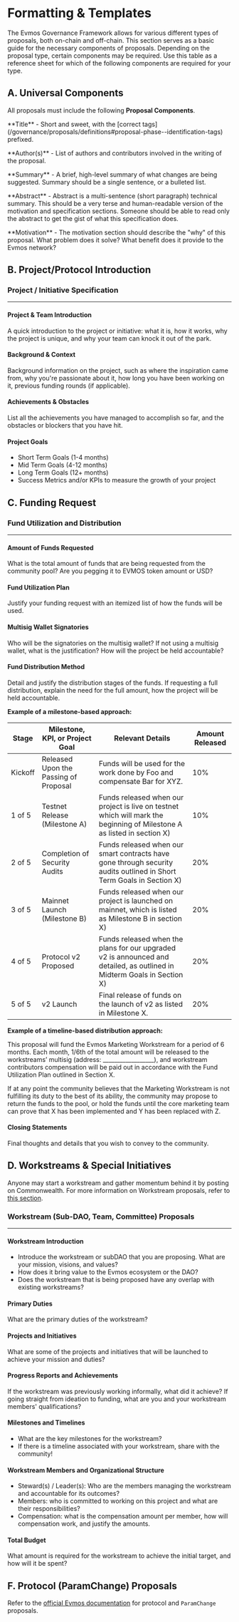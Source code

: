 # Formatting & Templates

The Evmos Governance Framework allows for various different types of proposals, both on-chain and off-chain. This section serves as a basic guide for the necessary components of proposals. Depending on the proposal type, certain components may be required. Use this table as a reference sheet for which of the following components are required for your type. 

## A. Universal Components

All proposals must include the following **Proposal Components**. 

<p style={{ fontSize: '0.9rem'}}>**Title** - Short and sweet, with the [correct tags](/governance/proposals/definitions#proposal-phase--identification-tags) prefixed.</p>

<p style={{ fontSize: '0.9rem'}}>**Author(s)** - List of authors and contributors involved in the writing of the proposal.</p>

<p style={{ fontSize: '0.9rem'}}>**Summary** - A brief, high-level summary of what changes are being suggested. Summary should be a single sentence, or a bulleted list.</p>

<p style={{ fontSize: '0.9rem'}}>**Abstract** - Abstract is a multi-sentence (short paragraph) technical summary. This should be a very terse and human-readable version of the motivation and specification sections. Someone should be able to read only the abstract to get the gist of what this specification does.</p>

<p style={{ fontSize: '0.9rem'}}>**Motivation** - The motivation section should describe the "why" of this proposal. What problem does it solve? What benefit does it provide to the Evmos network?</p>

## B. Project/Protocol Introduction

<h3 style={{ marginTop: 0 }}>Project / Initiative Specification</h3>
<hr />

<h4>Project & Team Introduction</h4>

A quick introduction to the project or initiative: what it is, how it works, why the project is unique, and why your team can knock it out of the park.

<h4>Background & Context</h4>

Background information on the project, such as where the inspiration came from, why you're passionate about it, how long you have been working on it, previous funding rounds (if applicable). 

<h4>Achievements & Obstacles</h4>

List all the achievements you have managed to accomplish so far, and the obstacles or blockers that you have hit.

<h4>Project Goals</h4>
<ul>
<li>Short Term Goals (1-4 months)</li>
<li>Mid Term Goals (4-12 months)</li>
<li>Long Term Goals (12+ months)</li>
<li>Success Metrics and/or KPIs to measure the growth of your project</li>
</ul>

## C. Funding Request

<h3 style={{ marginTop: 0 }}>Fund Utilization and Distribution</h3>
<hr />

<h4>Amount of Funds Requested</h4>

What is the total amount of funds that are being requested from the community pool? Are you pegging it to EVMOS token amount or USD?

<h4>Fund Utilization Plan</h4>

Justify your funding request with an itemized list of how the funds will be used. 

<h4>Multisig Wallet Signatories</h4>

Who will be the signatories on the multisig wallet? If not using a multisig wallet, what is the justification? How will the project be held accountable? 

<h4>Fund Distribution Method</h4>

Detail and justify the distribution stages of the funds. If requesting a full distribution, explain the need for the full amount, how the project will be held accountable.

**Example of a milestone-based approach:**

| Stage | Milestone, KPI, or Project Goal | Relevant Details | Amount Released |
| --- | --- | --- | --- |
| Kickoff | Released Upon the Passing of Proposal | Funds will be used for the work done by Foo and compensate Bar for XYZ. | 10% |
| 1 of 5 | Testnet Release (Milestone A) | Funds released when our project is live on testnet which will mark the beginning of Milestone A as listed in section X) | 10% |
| 2 of 5 | Completion of Security Audits | Funds released when our smart contracts have gone through security audits outlined in Short Term Goals in Section X) | 20% |
| 3 of 5 | Mainnet Launch (Milestone B) | Funds released when our project is launched on mainnet, which is listed as Milestone B in section X) | 20% |
| 4 of 5 | Protocol v2 Proposed  | Funds released when the plans for our upgraded v2 is announced and detailed, as outlined in Midterm Goals in Section X) | 20% |
| 5 of 5 | v2 Launch | Final release of funds on the launch of v2 as listed in Milestone X. | 20% |

**Example of a timeline-based distribution approach:**

This proposal will fund the Evmos Marketing Workstream for a period of 6 months. Each month, 1/6th of the total amount will be released to the workstreams’ multisig (address: __________________), and workstream contributors compensation will be paid out in accordance with the Fund Utilization Plan outlined in Section X. 

If at any point the community believes that the Marketing Workstream is not fulfilling its duty to the best of its ability, the community may propose to return the funds to the pool, or hold the funds until the core marketing team can prove that X has been implemented and Y has been replaced with Z.

<h4>Closing Statements</h4>

Final thoughts and details that you wish to convey to the community. 


## D. Workstreams & Special Initiatives

Anyone may start a workstream and gather momentum behind it by posting on Commonwealth. For more information on Workstream proposals, refer to [this section](/governance/proposals/definitions#workstream--special-initiatives).


<h3 style={{ marginTop: 0 }}>Workstream (Sub-DAO, Team, Committee) Proposals</h3>
<hr />

<h4>Workstream Introduction</h4>

- Introduce the workstream or subDAO that you are proposing. What are your mission, visions, and values? 
- How does it bring value to the Evmos ecosystem or the DAO?
- Does the workstream that is being proposed have any overlap with existing workstreams?

<h4>Primary Duties</h4>

What are the primary duties of the workstream?

<h4>Projects and Initiatives</h4>

What are some of the projects and initiatives that will be launched to achieve your mission and duties?

<h4>Progress Reports and Achievements</h4>

If the workstream was previously working informally, what did it achieve? If going straight from ideation to funding, what are you and your workstream members' qualifications? 

<h4>Milestones and Timelines</h4>

<ul>
    <li>What are the key milestones for the workstream?</li>
    <li>If there is a timeline associated with your workstream, share with the community!</li>
</ul>

<h4>Workstream Members and Organizational Structure</h4>

<ul>
    <li>Steward(s) / Leader(s): Who are the members managing the workstream and accountable for its outcomes?</li>
    <li>Members: who is committed to working on this project and what are their responsibilities?</li>
    <li>Compensation: what is the compensation amount per member, how will compensation work, and justify the amounts.</li>
</ul>

<h4>Total Budget</h4>

What amount is required for the workstream to achieve the initial target, and how will it be spent?

## F. Protocol (ParamChange) Proposals

Refer to the [official Evmos documentation](https://docs.evmos.org/users/governance/param_change.html) for protocol and `ParamChange` proposals.
